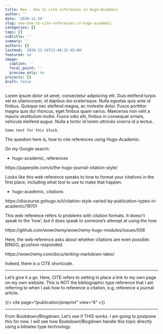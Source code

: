 ```yaml
---
title: New - How to cite references in Hugo-Academic
author: ''
date: '2020-12-24'
slug: new-how-to-cite-references-in-hugo-academic
categories: []
tags: []
subtitle: ''
summary: ''
authors: []
lastmod: '2020-12-24T12:48:32-05:00'
featured: no
image:
  caption: ''
  focal_point: ''
  preview_only: no
projects: []
draft: false
---
```


Lorem ipsum dolor sit amet, consectetur adipiscing elit. Duis eleifend turpis vel ex ullamcorper, id dapibus dui scelerisque. Nulla egestas quis ante id finibus. Quisque nec eleifend magna, ac molestie dolor. Fusce porttitor magna quis dui rhoncus, eget finibus quam varius. Maecenas non velit a mauris vestibulum mollis. Fusce odio elit, finibus in consequat ornare, vehicula eleifend augue. Nulla a tortor id lorem ultricies viverra id a lectus. 

```block
Some text for this block.
```

The question here is, how to cite references using Hugo-Academic.

On my Google search:

 - hugo-academic, references

https://paperpile.com/s/the-hugo-journal-citation-style/
 
Looks like this web reference speaks to how to format your citations in the
first place, including what tool to use to make that happen.

 - hugo-academic, citations
 
https://discourse.gohugo.io/t/citation-style-varied-by-publication-types-in-academic/19701

This web reference refers to problems with citation formats. It doesn't speak
to the 'how', but it does speak to someone's attempt at using the how.

https://github.com/wowchemy/wowchemy-hugo-modules/issues/508

Here, the web reference asks about whether citations are even possible. BINGO, 
gcushion responded.

https://wowchemy.com/docs/writing-markdown-latex/

Indeed, there is a CITE shortcode.

----

Let's give it a go. Here, CITE refers to setting in place a link to my own
page on my own website. This is NOT the bibliographic type reference that
I am referring to when I ask how to reference a citation, e.g, reference a
journal article.

{{< cite page="/publication/preprint" view="4" >}}

----

From Bookdown/Blogdown. Let's see if THIS works. I am going to postpone this
for now. I will see how Bookdown/Blogdown handle this topic directly using a
biblatex type technology.

